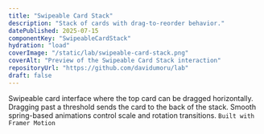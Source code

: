```yaml
---
title: "Swipeable Card Stack"
description: "Stack of cards with drag-to-reorder behavior."
datePublished: 2025-07-15
componentKey: "SwipeableCardStack"
hydration: "load"
coverImage: "/static/lab/swipeable-card-stack.png"
coverAlt: "Preview of the Swipeable Card Stack interaction"
repositoryUrl: "https://github.com/davidumoru/lab"
draft: false
---
```


Swipeable card interface where the top card can be dragged horizontally. Dragging past a threshold sends the card to the back of the stack. Smooth spring-based animations control scale and rotation transitions. `Built with Framer Motion`
